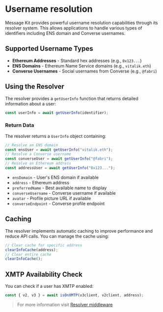 # Username resolution

Message Kit provides powerful username resolution capabilities through its resolver system. This allows applications to handle various types of identifiers including ENS domain and Converse usernames.

## Supported Username Types

- **Ethereum Addresses** - Standard hex addresses (e.g., `0x123...`)
- **ENS Domains** - Ethereum Name Service domains (e.g., `vitalik.eth`)
- **Converse Usernames** - Social usernames from Converse (e.g., `@fabri`)

## Using the Resolver

The resolver provides a `getUserInfo` function that returns detailed information about a user:

```typescript
const userInfo = await getUserInfo(identifier);
```

### Return Data

The resolver returns a `UserInfo` object containing:

```typescript
// Resolve an ENS domain
const ensUser = await getUserInfo("vitalik.eth");
// Resolve a Converse username
const converseUser = await getUserInfo("@fabri");
// Resolve an Ethereum address
const addressUser = await getUserInfo("0x123...");
```

- `ensDomain` - User's ENS domain if available
- `address` - Ethereum address
- `preferredName` - Best available name to display
- `converseUsername` - Converse username if available
- `avatar` - Profile picture URL if available
- `converseEndpoint` - Converse profile endpoint

## Caching

The resolver implements automatic caching to improve performance and reduce API calls. You can manage the cache using:

```typescript
// Clear cache for specific address
clearInfoCache(address);
// Clear entire cache
clearInfoCache();
```

## XMTP Availability Check

You can check if a user has XMTP enabled:

```typescript
const { v2, v3 } = await isOnXMTP(v3client, v2client, address);
```

> For more information visit [Resolver middleware](/middleware/resolver.mdx)
